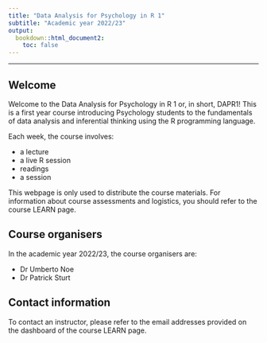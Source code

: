 ```yaml
---
title: "Data Analysis for Psychology in R 1"
subtitle: "Academic year 2022/23"
output: 
  bookdown::html_document2:
    toc: false
---
```



---


## Welcome

Welcome to the Data Analysis for Psychology in R 1 or, in short, DAPR1! This is a first year course introducing Psychology students to the fundamentals of data analysis and inferential thinking using the R programming language.

Each week, the course involves:

- a lecture
- a live R session
- readings
- a session

This webpage is only used to distribute the course materials. For information about course assessments and logistics, you should refer to the course LEARN page.


## Course organisers

In the academic year 2022/23, the course organisers are:

- Dr Umberto Noe
- Dr Patrick Sturt


## Contact information

To contact an instructor, please refer to the email addresses provided on the dashboard of the course LEARN page.


<!-- Page style -->

<div class="tocify-extend-page" data-unique="tocify-extend-page" style="height: 0;"></div>
